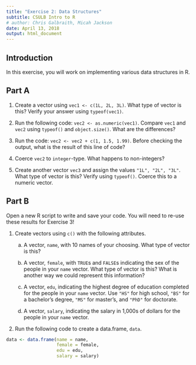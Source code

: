 ```yaml
---
title: "Exercise 2: Data Structures"
subtitle: CSULB Intro to R
# author: Chris Galbraith, Micah Jackson
date: April 13, 2018
output: html_document
---
```


## Introduction
In this exercise, you will work on implementing various data structures in R.


## Part A
1. Create a vector using ```vec1 <- c(1L, 2L, 3L)```. What type of vector is this? Verify your answer using ```typeof(vec1)```.

2. Run the following code: ```vec2 <- as.numeric(vec1)```. Compare ```vec1``` and ```vec2``` using ```typeof()``` and ```object.size()```. What are the differences?

3. Run the code: ```vec2 <- vec2 + c(1, 1.5, 1.99)```. Before checking the output, what is the result of this line of code? 

4. Coerce ```vec2``` to ```integer```-type. What happens to non-integers?

5. Create another vector ```vec3``` and assign the values ```"1L", "2L", "3L"```. What type of vector is this? Verify using ```typeof()```. Coerce this to a numeric vector. 


## Part B
Open a new R script to write and save your code. You will need to re-use these results for Exercise 3!

1. Create vectors using ```c()``` with the following attributes.
    
    a. A vector, ```name```, with 10 names of your choosing. What type of vector is this?
        
    b. A vector, ```female```, with ```TRUE```s and ```FALSE```s indicating the sex of the people in your ```name``` vector. What type of vector is this? What is another way we could represent this information?
        
    c. A vector, ```edu```, indicating the highest degree of education completed for the people in your ```name``` vector. Use ```"HS"``` for high school, ```"BS"``` for a bachelor's degree, ```"MS"``` for master's, and ```"PhD"``` for doctorate. 
    
    d. A vector, ```salary```, indicating the salary in 1,000s of dollars for the people in your ```name``` vector. 
    
2. Run the following code to create a data.frame, ```data```. 

```r
data <- data.frame(name = name,
                   female = female,
                   edu = edu,
                   salary = salary)
```